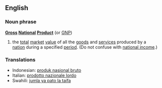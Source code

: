 {{wikipedia}}
==English==
===Noun phrase===
'''[[Gross]] [[National]] [[Product]]''' (or [[GNP]])
# the [[total]] [[market]] [[value]] of all the [[goods]] and [[service]]s produced by a [[nation]] during a specified [[period]]. (Do not confuse with [[national income]].)
===Translations===
*Indonesian: [[produk nasional bruto]]
*Italian: [[prodotto nazionale lordo]]
*Swahili: [[jumla ya pato la taifa]]